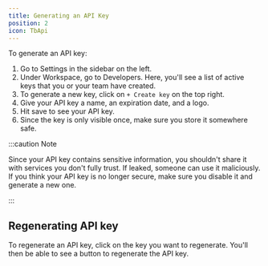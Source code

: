 ```yaml
---
title: Generating an API Key
position: 2
icon: TbApi
---
```


To generate an API key: 

1. Go to Settings in the sidebar on the left.
2. Under Workspace, go to Developers. Here, you'll see a list of active keys that you or your team have created.
3. To generate a new key, click on `+ Create key` on the top right. 
4. Give your API key a name, an expiration date, and a logo.
5. Hit save to see your API key. 
6. Since the key is only visible once, make sure you store it somewhere safe. 

:::caution Note

Since your API key contains sensitive information, you shouldn't share it with services you don't fully trust. If leaked, someone can use it maliciously. If you think your API key is no longer secure, make sure you disable it and generate a new one.  

:::


## Regenerating API key

To regenerate an API key, click on the key you want to regenerate. You'll then be able to see a button to regenerate the API key. 